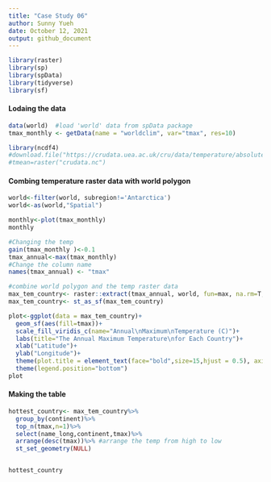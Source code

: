 ```yaml
---
title: "Case Study 06"
author: Sunny Yueh
date: October 12, 2021
output: github_document
---
```

 
```r
library(raster)  
library(sp)      
library(spData)  
library(tidyverse)
library(sf)       
```

#### Lodaing the data
```r
data(world)  #load 'world' data from spData package
tmax_monthly <- getData(name = "worldclim", var="tmax", res=10)

library(ncdf4)
#download.file("https://crudata.uea.ac.uk/cru/data/temperature/absolute.nc","crudata.nc")
#tmean=raster("crudata.nc")
```

#### Combing temperature raster data with world polygon
```r
world<-filter(world, subregion!='Antarctica')
world<-as(world,"Spatial")

monthly<-plot(tmax_monthly)
monthly

#Changing the temp
gain(tmax_monthly )<-0.1
tmax_annual<-max(tmax_monthly)
#Change the column name
names(tmax_annual) <- "tmax"

#combine world polygon and the temp raster data
max_tem_country<- raster::extract(tmax_annual, world, fun=max, na.rm=T, small=T, sp=T)
max_tem_country<- st_as_sf(max_tem_country)

plot<-ggplot(data = max_tem_country)+
  geom_sf(aes(fill=tmax))+
  scale_fill_viridis_c(name="Annual\nMaximum\nTemperature (C)")+
  labs(title="The Annual Maximum Temperature\nfor Each Country")+ 
  xlab("Latitude")+
  ylab("Longitude")+
  theme(plot.title = element_text(face="bold",size=15,hjust = 0.5), axis.title = element_text(size=10))+
  theme(legend.position="bottom")
plot

```

#### Making the table
```r
hottest_country<- max_tem_country%>%
  group_by(continent)%>%
  top_n(tmax,n=1)%>%
  select(name_long,continent,tmax)%>%
  arrange(desc(tmax))%>% #arrange the temp from high to low
  st_set_geometry(NULL)


hottest_country

```
